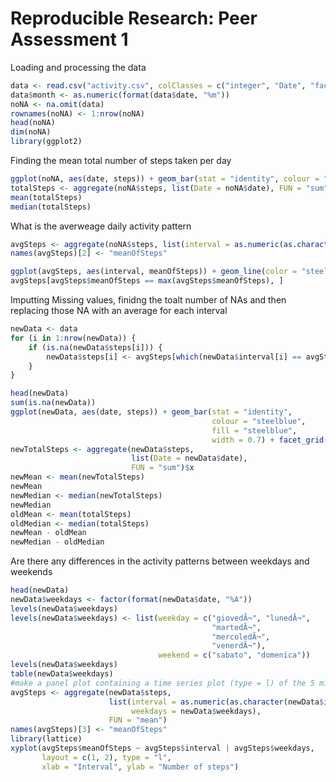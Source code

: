 Reproducible Research: Peer Assessment 1
=========================================================
Loading and processing the data


```r
data <- read.csv("activity.csv", colClasses = c("integer", "Date", "factor"))
data$month <- as.numeric(format(data$date, "%m"))
noNA <- na.omit(data)
rownames(noNA) <- 1:nrow(noNA)
head(noNA)
dim(noNA)
library(ggplot2)
```

Finding the mean total number of steps taken per day

```r
ggplot(noNA, aes(date, steps)) + geom_bar(stat = "identity", colour = "orange", fill = "orange", width = 0.7) + facet_grid(. ~ month, scales = "free") + labs(title = "Histogram of Total Number of Steps Taken Each Day", x = "Date", y = "Total number of steps")
totalSteps <- aggregate(noNA$steps, list(Date = noNA$date), FUN = "sum")$x
mean(totalSteps)
median(totalSteps)
```
What is the averweage daily activity pattern
```r
avgSteps <- aggregate(noNA$steps, list(interval = as.numeric(as.character(noNA$interval))), FUN = "mean")
names(avgSteps)[2] <- "meanOfSteps"

ggplot(avgSteps, aes(interval, meanOfSteps)) + geom_line(color = "steelblue", size = 0.8) + labs(title = "Time Series Plot of the 5-minute Interval", x = "5-minute intervals", y = "Average Number of Steps Taken")
avgSteps[avgSteps$meanOfSteps == max(avgSteps$meanOfSteps), ]
```
Imputting Missing values, finidng the toalt number of NAs and then replacing those NA with an average for each interval
```r
newData <- data 
for (i in 1:nrow(newData)) {
    if (is.na(newData$steps[i])) {
        newData$steps[i] <- avgSteps[which(newData$interval[i] == avgSteps$interval), ]$meanOfSteps
    }
}

head(newData)
sum(is.na(newData))
ggplot(newData, aes(date, steps)) + geom_bar(stat = "identity",
                                             colour = "steelblue",
                                             fill = "steelblue",
                                             width = 0.7) + facet_grid(. ~ month, scales = "free") + labs(title = "Histogram of Total Number of Steps Taken Each Day (no missing data)", x = "Date", y = "Total number of steps")
newTotalSteps <- aggregate(newData$steps, 
                           list(Date = newData$date), 
                           FUN = "sum")$x
newMean <- mean(newTotalSteps)
newMean
newMedian <- median(newTotalSteps)
newMedian
oldMean <- mean(totalSteps)
oldMedian <- median(totalSteps)
newMean - oldMean
newMedian - oldMedian
```
Are there any differences in the activity patterns between weekdays and weekends
```r
head(newData)
newData$weekdays <- factor(format(newData$date, "%A"))
levels(newData$weekdays)
levels(newData$weekdays) <- list(weekday = c("giovedÃ¬", "lunedÃ¬",
                                             "martedÃ¬", 
                                             "mercoledÃ¬",
                                             "venerdÃ¬"),
                                 weekend = c("sabato", "domenica"))
levels(newData$weekdays)
table(newData$weekdays)
#make a panel plot containing a time series plot (type = l) of the 5 minute interval and the average number of steps taken avereaged across weekends and weekdays
avgSteps <- aggregate(newData$steps, 
                      list(interval = as.numeric(as.character(newData$interval)), 
                           weekdays = newData$weekdays),
                      FUN = "mean")
names(avgSteps)[3] <- "meanOfSteps"
library(lattice)
xyplot(avgSteps$meanOfSteps ~ avgSteps$interval | avgSteps$weekdays, 
       layout = c(1, 2), type = "l", 
       xlab = "Interval", ylab = "Number of steps")
```
